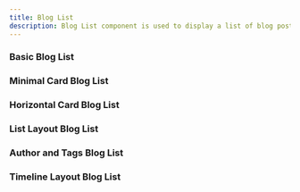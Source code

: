 ```yaml
---
title: Blog List
description: Blog List component is used to display a list of blog posts.
---
```


### Basic Blog List 
<Preview>
<BasicBlogList />
</Preview>

### Minimal Card Blog List
<Preview>
    <MinimalCardBlogList />
</Preview>

### Horizontal Card Blog List
<Preview>
    <HorizontalCardBlogList />
</Preview>

### List Layout Blog List
<Preview>
    <ListLayoutBlogList />
</Preview>

### Author and Tags Blog List
<Preview>
    <CardwithAuthorandTagsBlogList />
</Preview>

### Timeline Layout Blog List
<Preview>
    <TimelineLayoutBlogList />
</Preview>